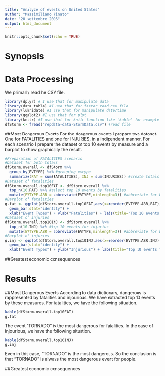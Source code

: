 ```yaml
---
title: "Analyze of events on United States"
author: "Massimiliano Pinato"
date: "20 settembre 2016"
output: html_document
---
```


```r
knitr::opts_chunk$set(echo = TRUE)
```

# Synopsis


# Data Processing
We primarly read he CSV file.
```r
library(dplyr) # I use that for manipulate data
library(data.table) #I use that for faster read csv file
library(lubridate) #I use that for manipulate date/time
library(ggplot2) #I use that for plot
library(knitr) #I use that for knitr function like 'kable' for example
dfStorm <- fread("repdata-data-StormData.csv") #read file
```

##Most Dangerous Events
For the dangerous events i prepare two dataset. One for FATALITIES and one for INJURIES, in a indipendent manner.
For each scenario I prepare the dataset of top 10 events by measure and a barplot to show graphically the result.
```r
#Preparation of FATALITIES scenario
#Dataset for both totals
dfStorm.overall <- dfStorm %>%
  group_by(EVTYPE) %>% #grouping evtype
  summarize(FAT = sum(FATALITIES), INJ = sum(INJURIES)) #create totals
#Dataset of fatalities
dfStorm.overall.top10FAT <- dfStorm.overall %>% 
  top_n(10,FAT) %>% #select top 10 events by fatalities
  mutate(EVTYPE.ABR = abbreviate(EVTYPE,minlength=3)) #abbreviate for better graph
#Barplot of fatalities
g.fat <- ggplot(dfStorm.overall.top10FAT,aes(x=reorder(EVTYPE.ABR,FAT),y=FAT)) + 
  geom_bar(stat="identity") + 
  xlab("Event Types") + ylab("Fatalities") + labs(title="Top 10 events for fatalities")
#Dataset of injuries
dfStorm.overall.top10INJ <- dfStorm.overall %>% 
  top_n(10,INJ) %>% #top 10 events for injurius
  mutate(EVTYPE.ABR = abbreviate(EVTYPE,minlength=3)) #abbreviate for better presentation
#Barplot of injuries
g.inj <- ggplot(dfStorm.overall.top10INJ,aes(x=reorder(EVTYPE.ABR,INJ),y=INJ)) +
  geom_bar(stat="identity") + 
  xlab("Event Types") + ylab("Injurious") + labs(title="Top 10 events for injurious")
```

##Greatest economic consequences



# Results 

##Most Dangerous Events
According to data dictionary, dangerous is rappresented by fatalities and injourious.
We have extracted top 10 events by these measures.
For fatalities, we have the following situation.
```r
kable(dfStorm.overall.top10FAT)
g.fat
```
The event "TORNADO" is the most dangerous for fatalities.
In the case of injourious, we have the following situation.
```r
kable(dfStorm.overall.top10INJ)
g.inj
```
Even in this case, "TORNADO" is the most dangerous.
So the conclusion is that "TORNADO" is always the most dangerous event for people.

##Greatest economic consequences

